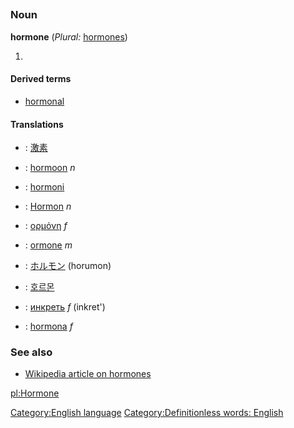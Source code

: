=={{en}}==
[[Category:English language]]
===Noun===
'''hormone''' (''Plural:'' [[hormones]])

#{{stub}}

====Derived terms====
*[[hormonal]]

====Translations====
*{{zh}}: [[激素]]
*{{nl}}: [[hormoon]] ''n''
*{{fi}}: [[hormoni]]
*{{de}}: [[Hormon]] ''n''
*{{el}}: [[ορμόνη]] ''f''
*{{it}}: [[ormone]] ''m''
*{{ja}}: [[ホルモン]] (horumon)
*{{ko}}: [[호르몬]]
*{{ru}}: [[инкреть]] ''f'' (inkret')
*{{es}}: [[hormona]] ''f''

===See also===
*[[w:Hormone|Wikipedia article on hormones]]

[[Category:Definitionless words: English]]

[[pl:Hormone]]
